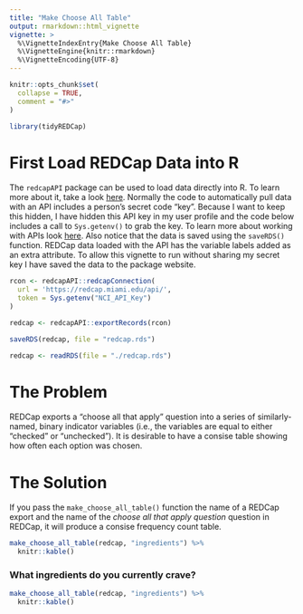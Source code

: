 ```yaml
---
title: "Make Choose All Table"
output: rmarkdown::html_vignette
vignette: >
  %\VignetteIndexEntry{Make Choose All Table}
  %\VignetteEngine{knitr::rmarkdown}
  %\VignetteEncoding{UTF-8}
---
```


```r
knitr::opts_chunk$set(
  collapse = TRUE,
  comment = "#>"
)
```

```r
library(tidyREDCap)
```

# First Load REDCap Data into R
The `redcapAPI` package can be used to load data directly into R.  To learn more about it, take a look [here](https://github.com/nutterb/redcapAPI/wiki).  Normally the code to automatically pull data with an API includes a person's secret code "key".  Because I want to keep this hidden, I have hidden this API key in my user profile and the code below includes a call to `Sys.getenv()` to grab the key.  To learn more about working with APIs look [here](https://daattali.gitbooks.io/stat545-ubc-github-io/bit003_api-key-env-var.html). Also notice that the data is saved using the `saveRDS()` function. REDCap data loaded with the API has the variable labels added as an extra attribute.  To allow this vignette to run without sharing my secret key I have saved the data to the package website.

```r

rcon <- redcapAPI::redcapConnection(
  url = 'https://redcap.miami.edu/api/',
  token = Sys.getenv("NCI_API_Key")
)

redcap <- redcapAPI::exportRecords(rcon)

saveRDS(redcap, file = "redcap.rds")
```

```r
redcap <- readRDS(file = "./redcap.rds")
```

# The Problem 

REDCap exports a "choose all that apply" question into a series of similarly-named, binary indicator variables (i.e., the variables are equal to either "checked" or "unchecked"). It is desirable to have a consise table showing how often each option was chosen.

# The Solution

If you pass the `make_choose_all_table()` function the name of a REDCap export and the name of the _choose all that apply question_ question in REDCap, it will produce a consise frequency count table.


```r
make_choose_all_table(redcap, "ingredients") %>% 
  knitr::kable()
```

### What ingredients do you currently crave?

```r
make_choose_all_table(redcap, "ingredients") %>% 
  knitr::kable()
```

